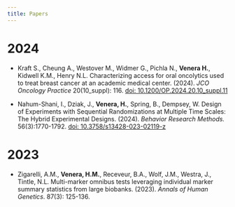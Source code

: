 ```yaml
---
title: Papers
---
```


# 2024

- Kraft S., Cheung A., Westover M., Widmer G., Pichla N., **Venera H.**, Kidwell K.M., Henry N.L. Characterizing access for oral oncolytics used to treat breast cancer at an academic medical center. (2024). *JCO Oncology Practice* 20(10_suppl): 116. [doi: 10.1200/OP.2024.20.10_suppl.11](https://doi.org/10.1200/OP.2024.20.10_suppl.11)

- Nahum-Shani, I., Dziak, J., **Venera, H.**, Spring, B., Dempsey, W. Design of Experiments with Sequential Randomizations at Multiple Time Scales: The Hybrid Experimental Designs. (2024). *Behavior Research Methods.* 56(3):1770-1792. [doi: 10.3758/s13428-023-02119-z](https://doi.org/10.3758/s13428-023-02119-z)

# 2023

- Zigarelli, A.M., **Venera, H.M.**, Receveur, B.A., Wolf, J.M., Westra, J., Tintle, N.L. Multi-marker omnibus tests leveraging individual marker summary statistics from large biobanks. (2023). *Annals of Human Genetics*. 87(3): 125-136. 
